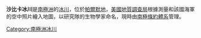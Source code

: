 {{coord|70|21|S|62|45|W|type:glacier_region:AQ|display=title}}

'''沙比卡冰川'''是[[南極洲|南極洲]]的[[冰川|冰川]]，位於[[帕爾默地|帕爾默地]]，[[美國地質調查局|美國地質調查局]]根據測量和該國海軍的空中照片繪入地圖，以研究隊的生物學家命名，現時由[[南極條約體系|南極條約體系]]管理。

{{Antarctica-geo-stub}}
[[Category:南極洲冰川|Category:南極洲冰川]]